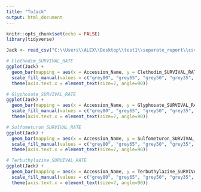 ---
title: "ToJack"
output: html_document
---

```{r setup, include=FALSE}
knitr::opts_chunk$set(echo = FALSE)
library(tidyverse)
```

```{r}
Jack <- read_csv("C:\\Users\\ALEX\\Desktop\\test1\\separate_report\\csv\\Jack.csv")

# Clethodim_SURVIVAL_RATE
ggplot(Jack) +
  geom_bar(mapping = aes(x = Accession_Name, y = Clethodim_SURVIVAL_RATE, fill = Farmer_Agronomist), stat = "identity") +
  scale_fill_manual(values = c("grey80", "grey65", "grey50", "grey35", "blue")) +
  theme(axis.text.x = element_text(size=7, angle=90))

# Glyphosate_SURVIVAL_RATE
ggplot(Jack) +
  geom_bar(mapping = aes(x = Accession_Name, y = Glyphosate_SURVIVAL_RATE, fill = Farmer_Agronomist), stat = "identity") +
  scale_fill_manual(values = c("grey80", "grey65", "grey50", "grey35", "blue")) +
  theme(axis.text.x = element_text(size=7, angle=90))

# Sulfometuron_SURVIVAL_RATE
ggplot(Jack) +
  geom_bar(mapping = aes(x = Accession_Name, y = Sulfometuron_SURVIVAL_RATE, fill = Farmer_Agronomist), stat = "identity") +
  scale_fill_manual(values = c("grey80", "grey65", "grey50", "grey35", "blue")) +
  theme(axis.text.x = element_text(size=7, angle=90))

# Terbuthylazine_SURVIVAL_RATE
ggplot(Jack) +
  geom_bar(mapping = aes(x = Accession_Name, y = Terbuthylazine_SURVIVAL_RATE, fill = Farmer_Agronomist), stat = "identity") +
  scale_fill_manual(values = c("grey80", "grey65", "grey50", "grey35", "blue")) +
  theme(axis.text.x = element_text(size=7, angle=90))
```